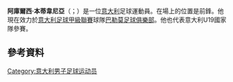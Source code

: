 {{blpunsourced|time=2015-06-12T04:06:01+00:00}}
{{expand|time=2015-06-12T04:06:01+00:00}}
'''阿庫爾西·本蒂韋尼亞'''（{{lang-it|Accursio Bentivegna}}；{{bd|1996年|6月21日}}）是一位[[意大利|意大利]]足球運動員。在場上的位置是前鋒。他現在效力於[[意大利足球甲級聯賽|意大利足球甲級聯賽]]球隊[[巴勒莫足球俱樂部|巴勒莫足球俱樂部]]。他也代表意大利U19國家隊參賽。
==參考資料==
{{Reflist}}

{{DEFAULTSORT: Bentivegna, Accursio}}
[[Category:意大利男子足球运动员|Category:意大利男子足球运动员]]